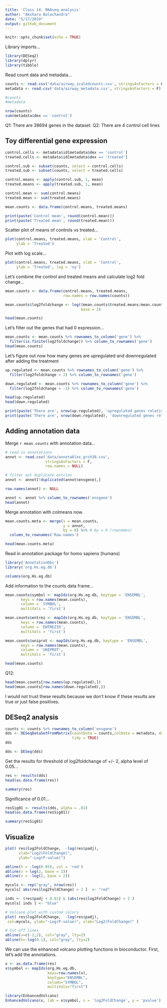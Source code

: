 ```yaml
---
title: 'Class 14: RNAseq analysis'
author: "Akshara Balachandra"
date: "5/17/2019"
output: github_document
---
```


```r
knitr::opts_chunk$set(echo = TRUE)
```

Library imports...

```r
library(DESeq2)
library(dplyr)
library(tibble)
```


Read count data and metadata...

```r
counts <- read.csv('data/airway_scaledcounts.csv', stringsAsFactors = F, row.names = 1)
metadata <- read.csv('data/airway_metadata.csv', stringsAsFactors = F)

#counts
#metadata

nrow(counts)
sum(metadata$dex == 'control')
```


Q1: There are 38694 genes in the dataset.
Q2: There are 4 control cell lines

## Toy differential gene expression

```r
control.cells <- metadata$id[metadata$dex == 'control']
treated.cells <- metadata$id[metadata$dex == 'treated']

control.sub <- subset(counts, select = control.cells)
treated.sub <- subset(counts, select = treated.cells)

control.means <- apply(control.sub, 1, mean)
treated.means <- apply(treated.sub, 1, mean)

```



```r
control.mean <- sum(control.means)
treated.mean <- sum(treated.means)

mean.counts <- data.frame(control.means, treated.means)

print(paste('Control mean', round(control.mean)))
print(paste('Treated mean', round(treated.mean)))
```

Scatter plot of means of controls vs treated...

```r
plot(control.means, treated.means, xlab = 'Control',
     ylab = 'Treated')
```


Plot with log scale...

```r
plot(control.means, treated.means, xlab = 'Control',
     ylab = 'Treated', log = 'xy')
```


Let's combine the control and treated means and calculate log2 fold change...

```r
mean.counts <- data.frame(control.means, treated.means, 
                          row.names = row.names(counts))

mean.counts$log2foldchange <- log((mean.counts$treated.means/mean.counts$control.means),
                                  base = 2)

head(mean.counts)
```


Let's filter out the genes that had 0 expression...

```r
mean.counts <- mean.counts %>% rownames_to_column('gene') %>% 
  filter(is.finite(log2foldchange)) %>% column_to_rownames('gene')
head(mean.counts)
```


Let's figure out now how many genes are upregulated and downregulated after adding the treatment

```r
up.regulated <- mean.counts %>% rownames_to_column('gene') %>% 
  filter(log2foldchange > 2) %>% column_to_rownames('gene')

down.regulated <- mean.counts %>% rownames_to_column('gene') %>% 
  filter(log2foldchange < -2) %>% column_to_rownames('gene')

head(up.regulated)
head(down.regulated)

print(paste('There are', nrow(up.regulated), 'upregulated genes relative to control'))
print(paste('There are', nrow(down.regulated), 'downregulated genes relative to control'))
```



## Adding annotation data

Merge `r mean.counts` with annotation data...

```r
# read in annotations
annot <- read.csv('data/annotables_grch38.csv',
                  stringsAsFactors = F,
                  row.names = NULL)

# filter out duplicate entries
annot <- annot[!duplicated(annot$ensgene),]

row.names(annot) <- NULL

annot <- annot %>% column_to_rownames('ensgene')
head(annot)
```

Merge annotation with colmeans now.

```r
mean.counts.meta <- merge(x = mean.counts,
                          y = annot,
                          by = 0) %>% # by = 0 (rownames)
  column_to_rownames('Row.names')

head(mean.counts.meta)
```


Read in annotation package for homo sapiens (humans)

```r
library('AnnotationDbi')
library('org.Hs.eg.db')

columns(org.Hs.eg.db)
```

Add information to the counts data frame...

```r
mean.counts$symbol <- mapIds(org.Hs.eg.db, keytype = 'ENSEMBL',
       keys = row.names(mean.counts),
       column = 'SYMBOL',
       multiVals = 'first')

mean.counts$entrez <- mapIds(org.Hs.eg.db, keytype = 'ENSEMBL',
       keys = row.names(mean.counts),
       column = 'ENTREZID',
       multiVals = 'first')

mean.counts$uniprot <- mapIds(org.Hs.eg.db, keytype = 'ENSEMBL',
       keys = row.names(mean.counts),
       column = 'UNIPROT',
       multiVals = 'first')

head(mean.counts)
```


Q12:
```r
head(mean.counts[row.names(up.regulated),])
head(mean.counts[row.names(down.regulated),])
```

I would not trust these results because we don't know if these results are true or just
false positives.

## DESeq2 analysis

```r
counts <- counts %>% rownames_to_column('ensgene')
dds <- DESeqDataSetFromMatrix(countData = counts,colData = metadata, design=~dex,
                              tidy = TRUE)
dds

dds <- DESeq(dds)
```

Get the results for threshold of log2foldchange of +/- 2, alpha
level of 0.05...

```r
res <- results(dds)
head(as.data.frame(res))

summary(res)
```

Significance of 0.01...

```r
resSig01 <- results(dds, alpha = .01)
head(as.data.frame(resSig01))

summary(resSig01)
```


## Visualize

```r
plot( res$log2FoldChange,  -log(res$padj), 
      xlab="Log2(FoldChange)",
      ylab="-Log(P-value)")

abline(h = -log(0.05), col = 'red')
abline(v = log(2, base = 2))
abline(v = -log(2, base = 2))
```


```r
mycols <- rep("gray", nrow(res))
mycols[ abs(res$log2FoldChange) > 2 ]  <- "red" 

inds <- (res$padj < 0.01) & (abs(res$log2FoldChange) > 2 )
mycols[ inds ] <- "blue"

# Volcano plot with custom colors 
plot( res$log2FoldChange,  -log(res$padj), 
 col=mycols, ylab="-Log(P-value)", xlab="Log2(FoldChange)" )

# Cut-off lines
abline(v=c(-2,2), col="gray", lty=2)
abline(h=-log(0.1), col="gray", lty=2)


```


We can use the enhanced volcano plotting functions in bioconductor.
First, let's add the annotations.

```r
x <- as.data.frame(res)
x$symbol <- mapIds(org.Hs.eg.db, 
                   keys=row.names(x),
                   keytype="ENSEMBL",
                   column="SYMBOL",
                   multiVals="first")
```

```r
library(EnhancedVolcano)
EnhancedVolcano(x, lab = x$symbol, x = 'log2FoldChange', y = 'pvalue')
```



















